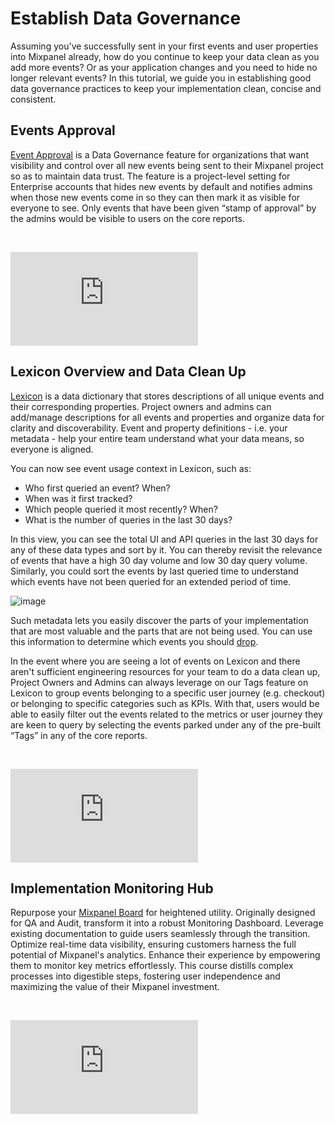 # Establish Data Governance
Assuming you've successfully sent in your first events and user properties into Mixpanel already, how do you continue to keep your data clean as you add more events? Or as your application changes and you need to hide no longer relevant events? In this tutorial, we guide you in establishing good data governance practices to keep your implementation clean, concise and consistent.

## Events Approval
[Event Approval](/docs/data-governance/event-approval) is a Data Governance feature for organizations that want visibility and control over all new events being sent to their Mixpanel project so as to maintain data trust. The feature is a project-level setting for Enterprise accounts that hides new events by default and notifies admins when those new events come in so they can then mark it as visible for everyone to see. Only events that have been given “stamp of approval” by the admins would be visible to users on the core reports. 

<br />
<p style={{ position: 'relative', paddingBottom: '56.25%', height: 0, overflow: 'hidden' }}>
  <iframe src="https://www.youtube.com/embed/tVm9BYeuzPs?rel=0" title="Lexicon Overview and Data Clean Up" frameborder="0" webkitallowfullscreen="true" mozallowfullscreen="true" allowFullScreen style={{position: 'absolute', top: 0, left: 0, width: '100%', height: '100%'}}></iframe>
</p>

## Lexicon Overview and Data Clean Up

[Lexicon](/docs/data-governance/lexicon) is a data dictionary that stores descriptions of all unique events and their corresponding properties. Project owners and admins can add/manage descriptions for all events and properties and organize data for clarity and discoverability. Event and property definitions - i.e. your metadata - help your entire team understand what your data means, so everyone is aligned. 

You can now see event usage context in Lexicon, such as:
- Who first queried an event? When?
- When was it first tracked?
- Which people queried it most recently? When?
- What is the number of queries in the last 30 days?

In this view, you can see the total UI and API queries in the last 30 days for any of these data types and sort by it. You can thereby revisit the relevance of events that have a high 30 day volume and low 30 day query volume. Similarly, you could sort the events by last queried time to understand which events have not been queried for an extended period of time.

![image](//tutorials/events-metadata.png)

Such metadata lets you easily discover the parts of your implementation that are most valuable and the parts that are not being used. You can use this information to determine which events you should [drop](/docs/data-governance/lexicon#dropping-events). 

In the event where you are seeing a lot of events on Lexicon and there aren't sufficient engineering resources for your team to do a data clean up, Project Owners and Admins can always leverage on our Tags feature on Lexicon to group events belonging to a specific user journey (e.g. checkout) or belonging to specific categories such as KPIs. With that, users would be able to easily filter out the events related to the metrics or user journey they are keen to query by selecting the events parked under any of the pre-built “Tags” in any of the core reports. 

<br />
<p style={{ position: 'relative', paddingBottom: '56.25%', height: 0, overflow: 'hidden' }}>
  <iframe src="https://www.youtube.com/embed/mf_AaDt4Hzw?rel=0" title="Lexicon Overview and Data Clean Up" frameborder="0" webkitallowfullscreen="true" mozallowfullscreen="true" allowFullScreen style={{position: 'absolute', top: 0, left: 0, width: '100%', height: '100%'}}></iframe>
</p>

## Implementation Monitoring Hub
Repurpose your [Mixpanel Board](https://mixpanel.com/s/3oqDsG) for heightened utility. Originally designed for QA and Audit, transform it into a robust Monitoring Dashboard. Leverage existing documentation to guide users seamlessly through the transition. Optimize real-time data visibility, ensuring customers harness the full potential of Mixpanel's analytics. Enhance their experience by empowering them to monitor key metrics effortlessly. This course distills complex processes into digestible steps, fostering user independence and maximizing the value of their Mixpanel investment.

<br />
<p style={{ position: 'relative', paddingBottom: '56.25%', height: 0, overflow: 'hidden' }}>
  <iframe src="https://www.youtube.com/embed/0Uc4lodA9Ok?rel=0" title="Use a Board Template to Monitor Your Data Health" frameborder="0" webkitallowfullscreen="true" mozallowfullscreen="true" allowFullScreen style={{position: 'absolute', top: 0, left: 0, width: '100%', height: '100%'}}></iframe>
</p>
